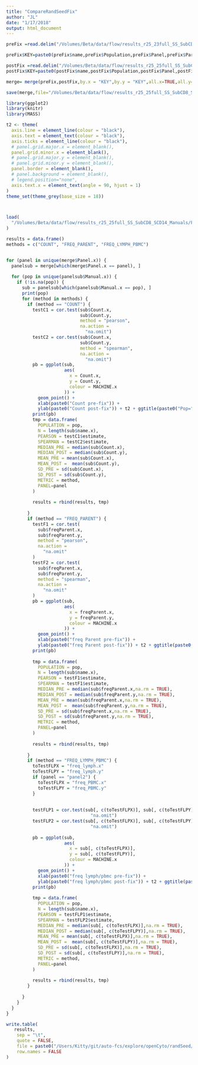 ```yaml
---
title: "CompareRandSeedFix"
author: "JL"
date: "1/17/2018"
output: html_document
---
```


```r
preFix =read.delim("/Volumes/Beta/data/flow/results_r25_23full_SS_SubCD8_SCD14_Manuals/all.freq.metrics.txt", stringsAsFactors = FALSE, sep = "\t")

preFix$KEY=paste0(preFix$name,preFix$Population,preFix$Panel,preFix$Parent,preFix$MACHINE,preFix$Manual)

postFix =read.delim("/Volumes/Beta/data/flow/results_r25_25full_SS_SubCD8_SCD14_Manuals/FULL/all.freq.metrics.txt", stringsAsFactors = FALSE, sep = "\t")
postFix$KEY=paste0(postFix$name,postFix$Population,postFix$Panel,postFix$Parent,postFix$MACHINE,postFix$Manual)

merge= merge(preFix,postFix,by.x = "KEY",by.y = "KEY",all.x=TRUE,all.y=TRUE)

save(merge,file="/Volumes/Beta/data/flow/results_r25_25full_SS_SubCD8_SCD14_Manuals/FULL/all.freq.metrics.PrePostFix.Rdata")

```


```r






library(ggplot2)
library(knitr)
library(MASS)

t2 <- theme(
  axis.line = element_line(colour = "black"),
  axis.text = element_text(colour = "black"),
  axis.ticks = element_line(colour = "black"),
  # panel.grid.major.x = element_blank(),
  panel.grid.minor.x = element_blank(),
  # panel.grid.major.y = element_blank(),
  # panel.grid.minor.y = element_blank(),
  panel.border = element_blank(),
  # panel.background = element_blank(),
  # legend.position="none",
  axis.text.x = element_text(angle = 90, hjust = 1)
)
theme_set(theme_grey(base_size = 18))



load(
  "/Volumes/Beta/data/flow/results_r25_25full_SS_SubCD8_SCD14_Manuals/FULL/all.freq.metrics.PrePostFix.Rdata"
)

results = data.frame()
methods = c("COUNT", "FREQ_PARENT", "FREQ_LYMPH_PBMC")


for (panel in unique(merge$Panel.x)) {
  panelsub = merge[which(merge$Panel.x == panel), ]
  
  for (pop in unique(panelsub$Manual.x)) {
    if (!is.na(pop)) {
      sub = panelsub[which(panelsub$Manual.x == pop), ]
      print(pop)
      for (method in methods) {
        if (method == "COUNT") {
          testC1 = cor.test(sub$Count.x,
                            sub$Count.y,
                            method = "pearson",
                            na.action =
                              "na.omit")
          testC2 = cor.test(sub$Count.x,
                            sub$Count.y,
                            method = "spearman",
                            na.action =
                              "na.omit")
          pb = ggplot(sub,
                      aes(
                        x = Count.x,
                        y = Count.y,
                        colour = MACHINE.x
                      )) +
            geom_point() +
            xlab(paste0("Count pre-fix")) +
            ylab(paste0("Count post-fix")) + t2 + ggtitle(paste0("Pop=", pop))
          print(pb)
          tmp = data.frame(
            POPULATION = pop,
            N = length(sub$name.x),
            PEARSON = testC1$estimate,
            SPEARMAN = testC2$estimate,
            MEDIAN_PRE = median(sub$Count.x),
            MEDIAN_POST = median(sub$Count.y),
            MEAN_PRE = mean(sub$Count.x),
            MEAN_POST =  mean(sub$Count.y),
            SD_PRE = sd(sub$Count.x),
            SD_POST = sd(sub$Count.y),
            METRIC = method,
            PANEL=panel
          )
          
          results = rbind(results, tmp)
          
        }
        if (method == "FREQ_PARENT") {
          testF1 = cor.test(
            sub$freqParent.x,
            sub$freqParent.y,
            method = "pearson",
            na.action =
              "na.omit"
          )
          testF2 = cor.test(
            sub$freqParent.x,
            sub$freqParent.y,
            method = "spearman",
            na.action =
              "na.omit"
          )
          pb = ggplot(sub,
                      aes(
                        x = freqParent.x,
                        y = freqParent.y,
                        colour = MACHINE.x
                      )) +
            geom_point() +
            xlab(paste0("freq Parent pre-fix")) +
            ylab(paste0("freq Parent post-fix")) + t2 + ggtitle(paste0("Pop=", pop))
          print(pb)
          
          tmp = data.frame(
            POPULATION = pop,
            N = length(sub$name.x),
            PEARSON = testF1$estimate,
            SPEARMAN = testF1$estimate,
            MEDIAN_PRE = median(sub$freqParent.x,na.rm = TRUE),
            MEDIAN_POST = median(sub$freqParent.y,na.rm = TRUE),
            MEAN_PRE = mean(sub$freqParent.x,na.rm = TRUE),
            MEAN_POST =  mean(sub$freqParent.y,na.rm = TRUE),
            SD_PRE = sd(sub$freqParent.x,na.rm = TRUE),
            SD_POST = sd(sub$freqParent.y,na.rm = TRUE),
            METRIC = method,
            PANEL=panel
          )
          
          results = rbind(results, tmp)
          
        }
        if (method == "FREQ_LYMPH_PBMC") {
          toTestFLPX = "freq_lymph.x"
          toTestFLPY = "freq_lymph.y"
          if (panel == "panel2") {
            toTestFLPX = "freq_PBMC.x"
            toTestFLPY = "freq_PBMC.y"
          }
          
          
          testFLP1 = cor.test(sub[, c(toTestFLPX)], sub[, c(toTestFLPY)], method = "pearson", na.action =
                                "na.omit")
          testFLP2 = cor.test(sub[, c(toTestFLPX)], sub[, c(toTestFLPY)], method = "spearman", na.action =
                                "na.omit")
          
          pb = ggplot(sub,
                      aes(
                        x = sub[, c(toTestFLPX)],
                        y = sub[, c(toTestFLPY)],
                        colour = MACHINE.x
                      )) +
            geom_point() +
            xlab(paste0("freq lymph/pbmc pre-fix")) +
            ylab(paste0("freq lymph/pbmc post-fix")) + t2 + ggtitle(paste0("Pop=", pop))
          print(pb)
          
          tmp = data.frame(
            POPULATION = pop,
            N = length(sub$name.x),
            PEARSON = testFLP1$estimate,
            SPEARMAN = testFLP2$estimate,
            MEDIAN_PRE = median(sub[, c(toTestFLPX)],na.rm = TRUE),
            MEDIAN_POST = median(sub[, c(toTestFLPY)],na.rm = TRUE),
            MEAN_PRE = mean(sub[, c(toTestFLPX)],na.rm = TRUE),
            MEAN_POST =  mean(sub[, c(toTestFLPY)],na.rm = TRUE),
            SD_PRE = sd(sub[, c(toTestFLPX)],na.rm = TRUE),
            SD_POST = sd(sub[, c(toTestFLPY)],na.rm = TRUE),
            METRIC = method,
            PANEL=panel
          )
          
          results = rbind(results, tmp)
        }
        
      }
    }
  }
}

write.table(
   results,
    sep = "\t",
    quote = FALSE,
    file = paste0("/Users/Kitty/git/auto-fcs/explore/openCyto/randSeed/compPrePostFix.txt"),
    row.names = FALSE
)  


```